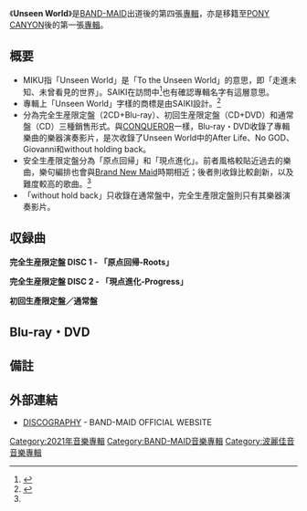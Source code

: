 {{Infobox Album
| Name           = Unseen World
| Type           = [[專輯|專輯]]
| Artist         = [[BAND-MAID|BAND-MAID]]
| Released       = 2021年1月20日
| Recorded       =  
| Genre          = [[硬式搖滾|硬式搖滾]]
| Length         =  
| Label          = [[波麗佳音|PONY CANYON]]
| Producer       = 
| Reviews        = 
| Chart position = 
| Certification  = 
| Last album     = [[CONQUEROR|CONQUEROR]] <br />（2019年）
| This album     = '''Unseen World'''<br />（2021年）
| Next album     = 
| Misc           = 
}}
《'''Unseen World'''》是[[BAND-MAID|BAND-MAID]]出道後的第四張[[專輯|專輯]]，亦是移籍至[[波麗佳音|PONY CANYON]]後的第一張[[專輯|專輯]]。

==概要==
*MIKU指「Unseen World」是「To the Unseen World」的意思，即「走進未知、未曾看見的世界」。SAIKI在訪問中<ref name=asahi>{{Cite web|title=異色のロックバンド「BAND－MAID」いざ武道館へ　コロナ禍からバンドを救った「世界」からのメッセージ|url=https://dot.asahi.com/dot/2020120200056.html|accessdate=2020-12-05|work=アエラドット|archive-date=2021-10-22|archive-url=https://web.archive.org/web/20211022024450/https://dot.asahi.com/dot/2020120200056.html}}</ref>也有確認專輯名字有這層意思。
*專輯上「Unseen World」字樣的商標是由SAIKI設計。<ref>{{Cite web|title=【NEWS】BAND-MAID、NEW ALBUM JKT＆収録曲発表！！初の配信フルお給仕開催決定！|url=https://bandmaid.tokyo/contents/376076|accessdate=2020-11-28|work=BAND-MAID Official Web Site|archive-date=2021-01-27|archive-url=https://web.archive.org/web/20210127233408/https://bandmaid.tokyo/contents/376076}}</ref>
*分為完全生産限定盤（2CD+Blu-ray）、初回生産限定盤（CD+DVD）和通常盤（CD）三種銷售形式。與[[CONQUEROR|CONQUEROR]]一樣，Blu-ray・DVD收錄了專輯樂曲的樂器演奏影片，是次收錄了Unseen World中的After Life、No GOD、Giovanni和without holding back。
*安全生產限定盤分為「原点回帰」和「現点進化」。前者風格較貼近過去的樂曲，樂句編排也會與[[Brand_New_Maid|Brand New Maid]]時期相近；後者則收錄比較創新，以及難度較高的歌曲。<ref name=asahi />
*「without hold back」只收錄在通常盤中，完全生產限定盤則只有其樂器演奏影片。

== 収録曲 ==
'''完全生産限定盤 DISC 1 - 「原点回帰-Roots」'''
{{Tracklist
| total_length    = 
| extra_column    = 編曲
|title1 = After Life
|music1 = BAND-MAID
|lyrics1 = 小鳩ミク
|extra1 = BAND-MAID
|length1 = 3:24
|title2 = Why Why Why
|music2 = BAND-MAID
|lyrics2 = 小鳩ミク
|extra2 = BAND-MAID
|length2 = 3:38
|title3 = Youth
|music3 = BAND-MAID
|lyrics3 = 小鳩ミク
|extra3 = BAND-MAID
|length3 = 3:41
|title4 = サヨナキドリ
|music4 = BAND-MAID
|lyrics4 = 小鳩ミク
|extra4 = BAND-MAID
|length4 = 4:34
|title5 = CHEMICAL REACTION
|music5 = BAND-MAID
|lyrics5 = 小鳩ミク
|extra5 = BAND-MAID
|length5 = 4:09
|title6 = Manners
|music6 = BAND-MAID
|lyrics6 = 小鳩ミク
|extra6 = BAND-MAID
|length6 = 3:51
|title7 =I still seek revenge.
|music7 = BAND-MAID
|lyrics7 = 小鳩ミク
|extra7 = BAND-MAID
|length7 = 3:02
}}

'''完全生産限定盤 DISC 2 - 「現点進化-Progress」'''
{{Tracklist
| total_length    = 
| extra_column    = 編曲
|title1 = Giovanni
|music1 = BAND-MAID
|lyrics1 = 小鳩ミク
|extra1 = BAND-MAID
|length1 = 4:17
|title2 = H-G-K
|music2 = BAND-MAID
|lyrics2 = 小鳩ミク
|extra2 = BAND-MAID
|length2 = 3:08
|title3 = Manners
|music3 = BAND-MAID
|lyrics3 = 小鳩ミク
|extra3 = BAND-MAID
|length3 = 3:51
|title4 = BLACK HOLE
|music4 = BAND-MAID
|lyrics4 = 小鳩ミク
|extra4 = BAND-MAID
|length4 = 3:05
|title5 = 本懐
|music5 = BAND-MAID
|lyrics5 = 小鳩ミク
|extra5 = BAND-MAID
|length5 = 3:17
|title6 = NO GOD
|music6 = BAND-MAID
|lyrics6 = 小鳩ミク
|extra6 = BAND-MAID
|length6 = 4:11
|title7 = Warning!
|music7 = BAND-MAID
|lyrics7 = 小鳩ミク
|extra7 = BAND-MAID
|length7 = 4:20
}}

'''初回生產限定盤／通常盤'''
{{Tracklist
| total_length    = 
| extra_column    = 編曲
|title1 = Warning!
|music1 = BAND-MAID
|lyrics1 = 小鳩ミク
|extra1 = BAND-MAID
|length1 = 4:20
|title2 = NO GOD
|music2 = BAND-MAID
|lyrics2 = 小鳩ミク
|extra2 = BAND-MAID
|length2 = 4:11
|title3 = After Life
|music3 = BAND-MAID
|lyrics3 = 小鳩ミク
|extra3 = BAND-MAID
|length3 = 3:24
|title4 = Manners
|music4 = BAND-MAID
|lyrics4 = 小鳩ミク
|extra4 = BAND-MAID
|length4 = 3:51
|title5 = I still seek revenge.
|music5 = BAND-MAID
|lyrics5 = 小鳩ミク
|extra5 = BAND-MAID
|length5 = 3:02
|title6 = H-G-K
|music6 = BAND-MAID
|lyrics6 = 小鳩ミク
|extra6 = BAND-MAID
|length6 = 3:08
|title7 = サヨナキドリ
|music7 = BAND-MAID
|lyrics7 = 小鳩ミク
|extra7 = BAND-MAID
|length7 = 4:34
|title8 = Why Why Why
|music8 = BAND-MAID
|lyrics8 = 小鳩ミク
|extra8 = BAND-MAID
|length8 = 3:38
|title9 = CHEMICAL REACTION
|music9 = BAND-MAID
|lyrics9 = 小鳩ミク
|extra9 = BAND-MAID
|length9 = 4:09
|title10 = Giovanni
|music10 = BAND-MAID
|lyrics10 = 小鳩ミク
|extra10 = BAND-MAID
|length10 = 4:17
|title11 = 本懐
|music11 = BAND-MAID
|lyrics11 = 小鳩ミク
|extra11 = BAND-MAID
|length11 = 3:17
|title12 = BLACK HOLE
|music12 = BAND-MAID
|lyrics12 = 小鳩ミク
|extra12 = BAND-MAID
|length12 = 3:05
|title13 = without holding back（通常盤）
|music13 = BAND-MAID
|lyrics13 = 
|extra13 = BAND-MAID
|length13 = 3:35
}}

== Blu-ray・DVD ==
{{Tracklist
|title1 = After Life (Instrumental Video)
|title2 = No GOD (Instrumental Video)
|title3 = Giovanni (Instrumental Video)
|title4 = without holding back (Instrumental Video)
}}

== 備註 ==
<references />

==外部連結==

* [https://bandmaid.tokyo/discography DISCOGRAPHY]{{Wayback|url=https://bandmaid.tokyo/discography |date=20200511094337 }} - BAND-MAID OFFICIAL WEBSITE

[[Category:2021年音樂專輯|Category:2021年音樂專輯]]
[[Category:BAND-MAID音樂專輯|Category:BAND-MAID音樂專輯]]
[[Category:波麗佳音音樂專輯|Category:波麗佳音音樂專輯]]